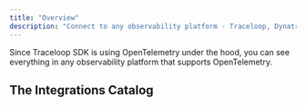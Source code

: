 ```yaml
---
title: "Overview"
description: "Connect to any observability platform - Traceloop, Dynatrace, Datadog, Honeycomb, and others"
---
```


Since Traceloop SDK is using OpenTelemetry under the hood, you can see everything
in any observability platform that supports OpenTelemetry.

## The Integrations Catalog

<CardGroup cols={3}>
  <Card title="Traceloop" href="/openllmetry/integrations/traceloop"></Card>
  <Card title="Axiom" href="/openllmetry/integrations/axiom"></Card>
  <Card
    title="Azure Application Insights"
    href="/openllmetry/integrations/azure"
  ></Card>
  <Card title="Datadog" href="/openllmetry/integrations/datadog"></Card>
  <Card title="Dynatrace" href="/openllmetry/integrations/dynatrace"></Card>
  <Card title="Grafana Tempo" href="/openllmetry/integrations/grafana"></Card>
  <Card title="Highlight" href="/openllmetry/integrations/highlight"></Card>
  <Card title="Honeycomb" href="/openllmetry/integrations/honeycomb"></Card>
  <Card title="HyperDX" href="/openllmetry/integrations/hyperdx"></Card>
  <Card title="Instana" href="/openllmetry/integrations/instana"></Card>
  <Card title="KloudMate" href="/openllmetry/integrations/kloudmate"></Card>
  <Card title="Middleware" href="/openllmetry/integrations/middleware"></Card>
  <Card title="New Relic" href="/openllmetry/integrations/newrelic"></Card>
  <Card
    title="OpenTelemetry Collector"
    href="/openllmetry/integrations/otel-collector"
  ></Card>
  <Card
    title="Service Now Cloud Observability"
    href="/openllmetry/integrations/service-now"
  ></Card>
  <Card title="Sentry" href="/openllmetry/integrations/sentry"></Card>
  <Card title="SigNoz" href="/openllmetry/integrations/signoz"></Card>
  <Card title="Splunk" href="/openllmetry/integrations/splunk"></Card>
</CardGroup>
